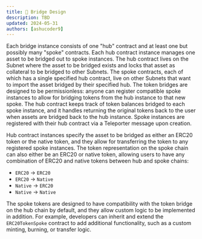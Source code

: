 ```yaml
---
title: 📕 Bridge Design
description: TBD
updated: 2024-05-31
authors: [ashucoder9]
---
```


Each bridge instance consists of one "hub" contract and at least one but possibly many "spoke" contracts. Each hub contract instance manages one asset to be bridged out to spoke instances. The hub contract lives on the Subnet where the asset to be bridged exists and locks that asset as collateral to be bridged to other Subnets. The spoke contracts, each of which has a single specified hub contract, live on other Subnets that want to import the asset bridged by their specified hub. The token bridges are designed to be permissionless: anyone can register compatible spoke instances to allow for bridging tokens from the hub instance to that new spoke. The hub contract keeps track of token balances bridged to each spoke instance, and it handles returning the original tokens back to the user when assets are bridged back to the hub instance. Spoke instances are registered with their hub contract via a Teleporter message upon creation.

Hub contract instances specify the asset to be bridged as either an ERC20 token or the native token, and they allow for transferring the token to any registered spoke instances. The token representation on the spoke chain can also either be an ERC20 or native token, allowing users to have any combination of ERC20 and native tokens between hub and spoke chains:

- `ERC20` -> `ERC20`
- `ERC20` -> `Native`
- `Native` -> `ERC20`
- `Native` -> `Native`

The spoke tokens are designed to have compatibility with the token bridge on the hub chain by default, and they allow custom logic to be implemented in addition. For example, developers can inherit and extend the `ERC20TokenSpoke` contract to add additional functionality, such as a custom minting, burning, or transfer logic.
